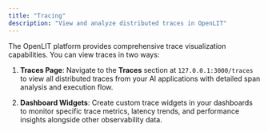 ```yaml
---
title: "Tracing"
description: "View and analyze distributed traces in OpenLIT"
---
```


The OpenLIT platform provides comprehensive trace visualization capabilities. You can view traces in two ways:

1. **Traces Page**: Navigate to the **Traces** section at `127.0.0.1:3000/traces` to view all distributed traces from your AI applications with detailed span analysis and execution flow.

2. **Dashboard Widgets**: Create custom trace widgets in your dashboards to monitor specific trace metrics, latency trends, and performance insights alongside other observability data.